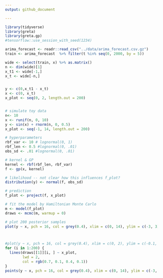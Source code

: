 ```yaml
---
output: github_document

---
```


```r
library(tidyverse)
library(greta)
library(greta.gp)
#tensorflow::use_session_with_seed(1234)

```





```r
arima_forecast <- readr::read_csv("../data/arima_forecast.csv.gz")
train <- arima_forecast  %>% filter(t %in% seq(0, 2000, by = 5))

wide <- select(train, x) %>% as.matrix() 
n <- dim(wide)[1]
x_t1 <- wide[-1,]
x_t <- wide[-n,] 


y <- c(0,x_t1 - x_t)
x <- c(0, x_t)
x_plot <- seq(0, 2, length.out = 200)
```


```r


```



```r
# simulate toy data
n<- 10
x <- runif(n, 0, 10)
y <- sin(x) + rnorm(n, 0, 0.5)
x_plot <- seq(-1, 14, length.out = 200)
```


```r



# hyperparameters
rbf_var <- 10 # lognormal(0, 1)
rbf_len <- 0.5 #lognormal(0, .01)
obs_sd <- .01 #lognormal(0, .01)

# kernel & GP
kernel <- rbf(rbf_len, rbf_var)
f <- gp(x, kernel)

# likelihood -- not clear how this influences f_plot?
distribution(y) <- normal(f, obs_sd)

# prediction
f_plot <- project(f, x_plot)
```


```r
# fit the model by Hamiltonian Monte Carlo
m <- model(f_plot)
draws <- mcmc(m, warmup = 0)
```



```r
# plot 200 posterior samples
plot(y ~ x, pch = 16, col = grey(0.4), xlim = c(0, 14), ylim = c(-3, 3))



#plot(y ~ x, pch = 16, col = grey(0.4), xlim = c(0, 2), ylim = c(-0.1, 0.15))
for (i in 1:200) {
  lines(draws[[1]][i, ] ~ x_plot,
        lwd = 2,
        col = rgb(0.7, 0.1, 0.4, 0.1))  
}
points(y ~ x, pch = 16, col = grey(0.4), xlim = c(0, 14), ylim = c(-3, 3))

```

```r
```


